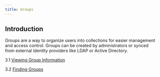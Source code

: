 ```yaml
---
title: Groups
---
```


## Introduction

Groups are a way to organize users into collections for easier management and access control. Groups can be created by administrators or synced from external identity providers like LDAP or Active Directory.

3.1 [Viewing Group Information](./01-viewing-group-information/)

3.2 [Finding Groups](./02-finding-groups/)
